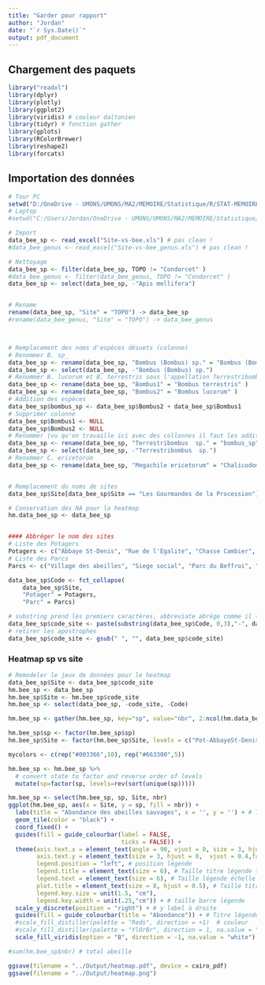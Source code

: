 ```yaml
---
title: "Garder pour rapport"
author: "Jordan"
date: "`r Sys.Date()`"
output: pdf_document
---
```


## Chargement des paquets

```r
library("readxl") 
library(dplyr)
library(plotly)
library(ggplot2)
library(viridis) # couleur daltonien
library(tidyr) # fonction gather
library(gplots)
library(RColorBrewer)
library(reshape2)
library(forcats)
```

## Importation des données
```r
# Tour PC
setwd("D:/OneDrive - UMONS/UMONS/MA2/MEMOIRE/Statistique/R/STAT-MEMOIRE/RAW2/")
# Laptop
#setwd("C:/Users/Jordan/OneDrive - UMONS/UMONS/MA2/MEMOIRE/Statistique/R/STAT-MEMOIRE/RAW1/From DFF")

# Import
data_bee_sp <- read_excel("Site-vs-bee.xls") # pas clean !
#data_bee_genus <- read_excel("Site-vs-bee_genus.xls") # pas clean !

# Nettoyage
data_bee_sp <- filter(data_bee_sp, TOPO != "Condorcet" )
#data_bee_genus <- filter(data_bee_genus, TOPO != "Condorcet" )
data_bee_sp <- select(data_bee_sp, -"Apis mellifera")


# Rename
rename(data_bee_sp, "Site" = "TOPO") -> data_bee_sp
#rename(data_bee_genus, "Site" = "TOPO") -> data_bee_genus



# Remplacement des noms d'espèces désuets (colonne)
# Renommer B. sp_
data_bee_sp <- rename(data_bee_sp, "Bombus (Bombus) sp." = "Bombus (Bombus)  sp_" ) 
data_bee_sp <- select(data_bee_sp, -"Bombus (Bombus) sp.")
# Renommer B. lucorum et B. terrestris sous l'appellation Terrestribombus  sp.
data_bee_sp <- rename(data_bee_sp, "Bombus1" = "Bombus terrestris" )
data_bee_sp <- rename(data_bee_sp, "Bombus2" = "Bombus lucorum" ) 
# Addition des espèces
data_bee_sp$bombus_sp <- data_bee_sp$Bombus2 + data_bee_sp$Bombus1
# Supprimer colonne
data_bee_sp$Bombus1 <- NULL
data_bee_sp$Bombus2 <- NULL
# Renommer (vu qu'on travaille ici avec des collonnes il faut les additionner, c'est plus simple si ça aurait été des lignes)
data_bee_sp <- rename(data_bee_sp, "Terrestribombus  sp." = "bombus_sp")
data_bee_sp <- select(data_bee_sp, -"Terrestribombus  sp.")
# Renommer C. ericetorum
data_bee_sp <- rename(data_bee_sp, "Megachile ericetorum" = "Chalicodoma ericetorum" ) 


# Remplacement du noms de sites
data_bee_sp$Site[data_bee_sp$Site == "Les Gourmandes de la Procession"] <- "Gourmandes"

# Conservation des NA pour la heatmap
hm.data_bee_sp <- data_bee_sp


#### Abbréger le nom des sites
# Liste des Potagers
Potagers <- c("Abbaye St-Denis", "Rue de l'Egalite", "Chasse Cambier", "Mel Legumes", "Gourmandes", "Jean d'Avesnes", "Parc du bois de Mons", "Jardin Suspendu", "Ecole de l'Esperance", "Fond du petit marais")
# Liste des Parcs
Parcs <- c("Village des abeilles", "Siege social", "Parc du Beffroi", "Stievenart", "Parc Bonaert")

data_bee_sp$Code <- fct_collapse(
    data_bee_sp$Site,
    "Potager" = Potagers,
    "Parc" = Parcs)

# substring prend les premiers caractères, abbreviate abrège comme il le sent
data_bee_sp$code_site <- paste(substring(data_bee_sp$Code, 0,3),"-", data_bee_sp$Site)
# retirer les apostrophes
data_bee_sp$code_site <- gsub(" ", "", data_bee_sp$code_site)

```

### Heatmap sp vs site
```r
# Remodeler le jeux de données pour le heatmap
data_bee_sp$Site <- data_bee_sp$code_site
hm.bee_sp <- data_bee_sp
hm.bee_sp$Site <- hm.bee_sp$code_site
hm.bee_sp <- select(data_bee_sp, -code_site, -Code)

hm.bee_sp <- gather(hm.bee_sp, key="sp", value="nbr", 2:ncol(hm.data_bee_sp)) # On prend pas la première colonne (site) et on va jusqu'à la dernière colonne (2 à 93) (xylo)

hm.bee_sp$sp <- factor(hm.bee_sp$sp)
hm.bee_sp$Site <- factor(hm.bee_sp$Site, levels = c("Pot-AbbayeSt-Denis","Pot-Ruedel'Egalite","Pot-ChasseCambier","Pot-MelLegumes", "Pot-Gourmandes", "Pot-Jeand'Avesnes", "Pot-ParcduboisdeMons",  "Pot-JardinSuspendu", "Pot-Ecoledel'Esperance","Pot-Fonddupetitmarais", "Par-Villagedesabeilles", "Par-Siegesocial" , "Par-ParcBonaert", "Par-ParcduBeffroi",  "Par-Stievenart"))

mycolors <- c(rep("#003366",10), rep("#663300",5))

hm.bee_sp <- hm.bee_sp %>%
  # convert state to factor and reverse order of levels
  mutate(sp=factor(sp, levels=rev(sort(unique(sp)))))

hm.bee_sp <- select(hm.bee_sp, sp, Site, nbr)
ggplot(hm.bee_sp, aes(x = Site, y = sp, fill = nbr)) +
  labs(title = "Abondance des abeilles sauvages", x = '', y = '') + # Titre et titre axe
  geom_tile(color = "black") +
  coord_fixed() +
  guides(fill = guide_colourbar(label = FALSE,
                                ticks = FALSE)) +
  theme(axis.text.x = element_text(angle = 90, vjust = 0, size = 3, hjust = 0, colour = mycolors),
        axis.text.y = element_text(size = 3, hjust = 0,  vjust = 0.4,face="italic"),
        legend.position = "left", # position légende
        legend.title = element_text(size = 6), # Taille titre légende texte 
        legend.text = element_text(size = 6), # Taille légende échelle texte 
        plot.title = element_text(size = 8, hjust = 0.5), # Taille titre texte 
        legend.key.size = unit(1.5, "cm"),
        legend.key.width = unit(.25,"cm")) + # taille barre légende
  scale_y_discrete(position = "right") + # y label à droite
  guides(fill = guide_colourbar(title = "Abondance")) + # Titre légende
  #scale_fill_distiller(palette = "Reds", direction = +1)  # couleur
  #scale_fill_distiller(palette = "YlOrBr", direction = 1, na.value = "grey50")
  scale_fill_viridis(option = "B", direction = -1, na.value = "white")  # couleur

#sum(hm.bee_sp$nbr) # total abeille 

ggsave(filename = "../Output/heatmap.pdf", device = cairo_pdf)
ggsave(filename = "../Output/heatmap.png")
```

